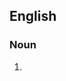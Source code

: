 {{also|spaghettiwestern|spaghetti western|spaghetti Western}}
==English==

===Noun===
{{en-noun|head=[[spaghetti|Spaghetti]] [[Western]]}}

# {{alternative case form of|en|spaghetti western}}
